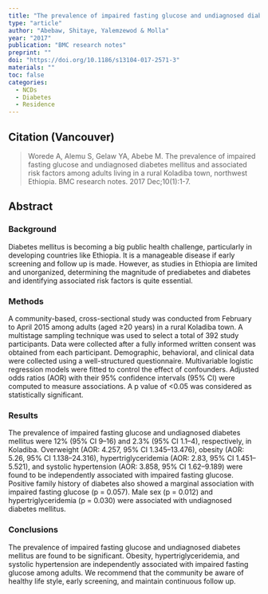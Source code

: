 ```yaml
---
title: "The prevalence of impaired fasting glucose and undiagnosed diabetes mellitus and associated risk factors among adults living in a rural Koladiba town, northwest Ethiopia."
type: "article"
author: "Abebaw, Shitaye, Yalemzewod & Molla"
year: "2017"
publication: "BMC research notes"
preprint: ""
doi: "https://doi.org/10.1186/s13104-017-2571-3"
materials: ""
toc: false
categories:
  - NCDs
  - Diabetes
  - Residence
---
```


## Citation (Vancouver)

> Worede A, Alemu S, Gelaw YA, Abebe M. The prevalence of impaired fasting glucose and undiagnosed diabetes mellitus and associated risk factors among adults living in a rural Koladiba town, northwest Ethiopia. BMC research notes. 2017 Dec;10(1):1-7.

## Abstract

### Background

Diabetes mellitus is becoming a big public health challenge, particularly in developing countries like Ethiopia. It is a manageable disease if early screening and follow up is made. However, as studies in Ethiopia are limited and unorganized, determining the magnitude of prediabetes and diabetes and identifying associated risk factors is quite essential.

### Methods

A community-based, cross-sectional study was conducted from February to April 2015 among adults (aged ≥20 years) in a rural Koladiba town. A multistage sampling technique was used to select a total of 392 study participants. Data were collected after a fully informed written consent was obtained from each participant. Demographic, behavioral, and clinical data were collected using a well-structured questionnaire. Multivariable logistic regression models were fitted to control the effect of confounders. Adjusted odds ratios (AOR) with their 95% confidence intervals (95% CI) were computed to measure associations. A p value of \<0.05 was considered as statistically significant.

### Results

The prevalence of impaired fasting glucose and undiagnosed diabetes mellitus were 12% (95% CI 9--16) and 2.3% (95% CI 1.1--4), respectively, in Koladiba. Overweight (AOR: 4.257, 95% CI 1.345--13.476), obesity (AOR: 5.26, 95% CI 1.138--24.316), hypertriglyceridemia (AOR: 2.83, 95% CI 1.451--5.521), and systolic hypertension (AOR: 3.858, 95% CI 1.62--9.189) were found to be independently associated with impaired fasting glucose. Positive family history of diabetes also showed a marginal association with impaired fasting glucose (p = 0.057). Male sex (p = 0.012) and hypertriglyceridemia (p = 0.030) were associated with undiagnosed diabetes mellitus.

### Conclusions

The prevalence of impaired fasting glucose and undiagnosed diabetes mellitus are found to be significant. Obesity, hypertriglyceridemia, and systolic hypertension are independently associated with impaired fasting glucose among adults. We recommend that the community be aware of healthy life style, early screening, and maintain continuous follow up.
